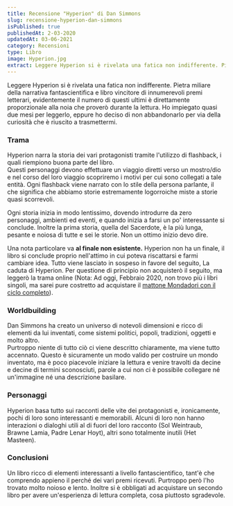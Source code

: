 ```yaml
---
title: Recensione "Hyperion" di Dan Simmons
slug: recensione-hyperion-dan-simmons
isPublished: true
publishedAt: 2-03-2020
updatedAt: 03-06-2021
category: Recensioni
type: Libro
image: Hyperion.jpg
extract: Leggere Hyperion si è rivelata una fatica non indifferente. Pietra miliare della narrativa fantascientifica e libro vincitore di innumerevoli premi letterari, evidentemente il numero di questi ultimi è direttamente proporzionale alla noia che proverò durante la lettura. Ho impiegato quasi due mesi per leggerlo, eppure ho deciso di non abbandonarlo per via della curiosità che è riuscito a trasmettermi.
---
```


<Book slug="hyperion" />

Leggere Hyperion si è rivelata una fatica non indifferente. Pietra miliare della narrativa fantascientifica e libro vincitore di innumerevoli premi letterari, evidentemente il numero di questi ultimi è direttamente proporzionale alla noia che proverò durante la lettura. Ho impiegato quasi due mesi per leggerlo, eppure ho deciso di non abbandonarlo per via della curiosità che è riuscito a trasmettermi.

### Trama

Hyperion narra la storia dei vari protagonisti tramite l'utilizzo di flashback, i quali riempiono buona parte del libro.  
Questi personaggi devono effettuare un viaggio diretti verso un mostro/dio e nel corso del loro viaggio scopriremo i motivi per cui sono collegati a tale entità. Ogni flashback viene narrato con lo stile della persona parlante, il che significa che abbiamo storie estremamente logorroiche miste a storie quasi scorrevoli.

Ogni storia inizia in modo lentissimo, dovendo introdurre da zero personaggi, ambienti ed eventi, e quando inizia a farsi un po' interessante si conclude. Inoltre la prima storia, quella del Sacerdote, è la più lunga, pesante e noiosa di tutte e sei le storie. Non un ottimo inizio devo dire.

Una nota particolare va **al finale non esistente.** Hyperion non ha un finale, il libro si conclude proprio nell'attimo in cui poteva riscattarsi e farmi cambiare idea. Tutto viene lasciato in sospeso in favore del seguito, La caduta di Hyperion. Per questione di principio non acquisterò il seguito, ma leggerò la trama online (Nota: Ad oggi, Febbraio 2020, non trovo più i libri singoli, ma sarei pure costretto ad acquistare il [mattone Mondadori con il ciclo completo](https://amzn.to/2GVeptg)).

### Worldbuilding

Dan Simmons ha creato un universo di notevoli dimensioni e ricco di elementi da lui inventati, come sistemi politici, popoli, tradizioni, oggetti e molto altro.  
Purtroppo niente di tutto ciò ci viene descritto chiaramente, ma viene tutto accennato. Questo è sicuramente un modo valido per costruire un mondo inventato, ma è poco piacevole iniziare la lettura e venire travolti da decine e decine di termini sconosciuti, parole a cui non ci è possibile collegare né un'immagine né una descrizione basilare.

### Personaggi

Hyperion basa tutto sui racconti delle vite dei protagonisti e, ironicamente, pochi di loro sono interessanti e memorabili. Alcuni di loro non hanno interazioni o dialoghi utili al di fuori del loro racconto (Sol Weintraub, Brawne Lamia, Padre Lenar Hoyt), altri sono totalmente inutili (Het Masteen).

### Conclusioni

Un libro ricco di elementi interessanti a livello fantascientifico, tant'è che comprendo appieno il perché dei vari premi ricevuti. Purtroppo però l'ho trovato molto noioso e lento. Inoltre si è obbligati ad acquistare un secondo libro per avere un'esperienza di lettura completa, cosa piuttosto sgradevole.